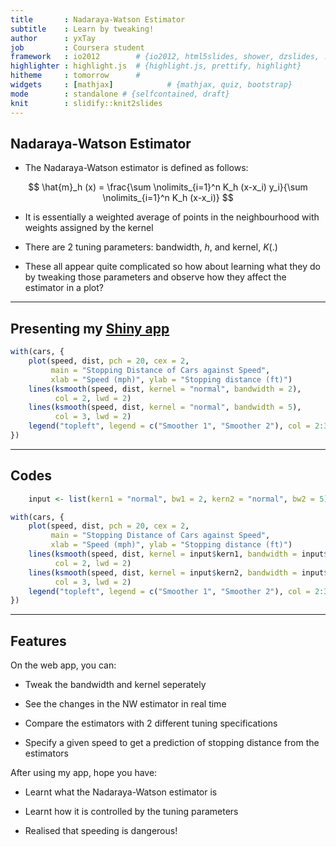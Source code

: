 ```yaml
---
title       : Nadaraya-Watson Estimator
subtitle    : Learn by tweaking!
author      : yxTay
job         : Coursera student
framework   : io2012        # {io2012, html5slides, shower, dzslides, ...}
highlighter : highlight.js  # {highlight.js, prettify, highlight}
hitheme     : tomorrow      # 
widgets     : [mathjax]            # {mathjax, quiz, bootstrap}
mode        : standalone # {selfcontained, draft}
knit        : slidify::knit2slides
---
```


## Nadaraya-Watson Estimator

- The Nadaraya-Watson estimator is defined as follows:

$$
\hat{m}_h (x) = \frac{\sum \nolimits_{i=1}^n K_h (x-x_i) y_i}{\sum \nolimits_{i=1}^n K_h (x-x_i)}
$$

- It is essentially a weighted average of points in the neighbourhood with weights assigned by the kernel


- There are 2 tuning parameters: bandwidth, $h$, and kernel, $K(.)$

- These all appear quite complicated so how about learning what they do by 
tweaking those parameters and observe how they affect the estimator in a plot?

---

## Presenting my [Shiny app](https://yxtay.shinyapps.io/DataProd_Shiny/)

```r
with(cars, {
    plot(speed, dist, pch = 20, cex = 2,
         main = "Stopping Distance of Cars against Speed",
         xlab = "Speed (mph)", ylab = "Stopping distance (ft)")
    lines(ksmooth(speed, dist, kernel = "normal", bandwidth = 2), 
          col = 2, lwd = 2)
    lines(ksmooth(speed, dist, kernel = "normal", bandwidth = 5), 
          col = 3, lwd = 2)
    legend("topleft", legend = c("Smoother 1", "Smoother 2"), col = 2:3, lwd = 2, bty = "n")
})
```

---

## Codes

```r
    input <- list(kern1 = "normal", bw1 = 2, kern2 = "normal", bw2 = 5)
```

```r
with(cars, {
    plot(speed, dist, pch = 20, cex = 2,
         main = "Stopping Distance of Cars against Speed",
         xlab = "Speed (mph)", ylab = "Stopping distance (ft)")
    lines(ksmooth(speed, dist, kernel = input$kern1, bandwidth = input$bw1), 
          col = 2, lwd = 2)
    lines(ksmooth(speed, dist, kernel = input$kern2, bandwidth = input$bw2), 
          col = 3, lwd = 2)
    legend("topleft", legend = c("Smoother 1", "Smoother 2"), col = 2:3, lwd = 2, bty = "n")
})
```

---

## Features

On the web app, you can:

- Tweak the bandwidth and kernel seperately

- See the changes in the NW estimator in real time

- Compare the estimators with 2 different tuning specifications

- Specify a given speed to get a prediction of stopping distance from the estimators


After using my app, hope you have:

- Learnt what the Nadaraya-Watson estimator is

- Learnt how it is controlled by the tuning parameters

- Realised that speeding is dangerous!
